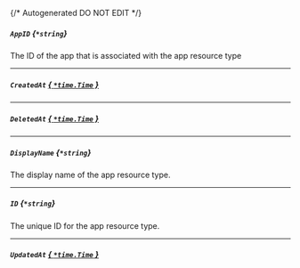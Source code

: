 {/* Autogenerated DO NOT EDIT  */}
##### `AppID` *{`*string`}*
The ID of the app that is associated with the app resource type

---
##### `CreatedAt` [*{ `*time.Time` }*](https://pkg.go.dev/time#Time)

---
##### `DeletedAt` [*{ `*time.Time` }*](https://pkg.go.dev/time#Time)

---
##### `DisplayName` *{`*string`}*
The display name of the app resource type.

---
##### `ID` *{`*string`}*
The unique ID for the app resource type.

---
##### `UpdatedAt` [*{ `*time.Time` }*](https://pkg.go.dev/time#Time)


